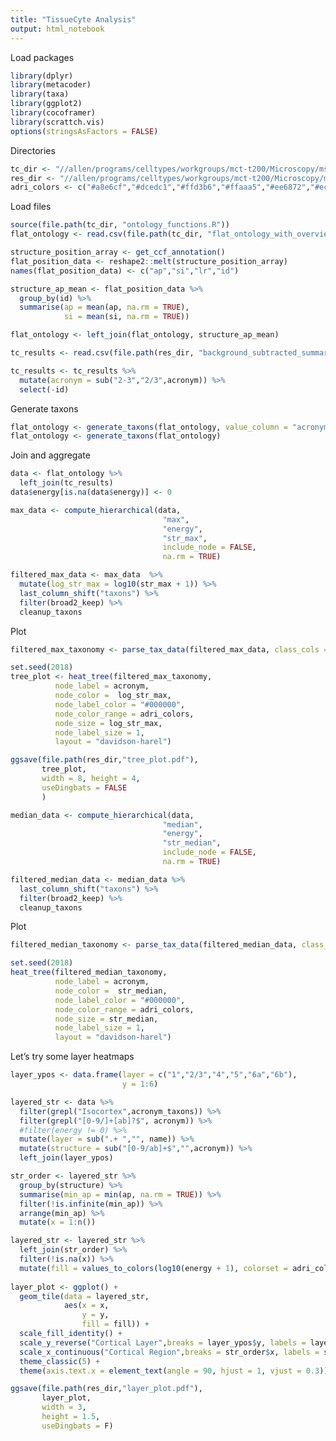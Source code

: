 ```yaml
---
title: "TissueCyte Analysis"
output: html_notebook
---
```


Load packages
```r
library(dplyr)
library(metacoder)
library(taxa)
library(ggplot2)
library(cocoframer)
library(scrattch.vis)
options(stringsAsFactors = FALSE)
```

Directories
```r
tc_dir <- "//allen/programs/celltypes/workgroups/mct-t200/Microscopy/mscRE/TissueCyte"
res_dir <- "//allen/programs/celltypes/workgroups/mct-t200/Microscopy/mscRE/TissueCyte/Lucas/400225_Retroorbital_TissueCyte_mscRE4-FlpO/"
adri_colors <- c("#a8e6cf","#dcedc1","#ffd3b6","#ffaaa5","#ee6872","#ec1c2c")
```

Load files
```r
source(file.path(tc_dir, "ontology_functions.R"))
flat_ontology <- read.csv(file.path(tc_dir, "flat_ontology_with_overview_levels.csv"))

structure_position_array <- get_ccf_annotation()
flat_position_data <- reshape2::melt(structure_position_array) 
names(flat_position_data) <- c("ap","si","lr","id")

structure_ap_mean <- flat_position_data %>%
  group_by(id) %>%
  summarise(ap = mean(ap, na.rm = TRUE),
            si = mean(si, na.rm = TRUE))

flat_ontology <- left_join(flat_ontology, structure_ap_mean)

tc_results <- read.csv(file.path(res_dir, "background_subtracted_summary.csv"), header = TRUE)

tc_results <- tc_results %>%
  mutate(acronym = sub("2-3","2/3",acronym)) %>%
  select(-id)
```

Generate taxons
```r
flat_ontology <- generate_taxons(flat_ontology, value_column = "acronym", taxon_column = "acronym_taxons")
flat_ontology <- generate_taxons(flat_ontology)
```

Join and aggregate
```r
data <- flat_ontology %>%
  left_join(tc_results)
data$energy[is.na(data$energy)] <- 0

max_data <- compute_hierarchical(data,
                                  "max",
                                  "energy",
                                  "str_max",
                                  include_node = FALSE,
                                  na.rm = TRUE)

filtered_max_data <- max_data  %>%
  mutate(log_str_max = log10(str_max + 1)) %>%
  last_column_shift("taxons") %>%
  filter(broad2_keep) %>%
  cleanup_taxons
```

Plot
```r
filtered_max_taxonomy <- parse_tax_data(filtered_max_data, class_cols = ncol(filtered_max_data))

set.seed(2018)
tree_plot <- heat_tree(filtered_max_taxonomy,
          node_label = acronym,
          node_color =  log_str_max,
          node_label_color = "#000000",
          node_color_range = adri_colors,
          node_size = log_str_max,
          node_label_size = 1,
          layout = "davidson-harel")

ggsave(file.path(res_dir,"tree_plot.pdf"),
       tree_plot,
       width = 8, height = 4,
       useDingbats = FALSE
       )

```

```r
median_data <- compute_hierarchical(data,
                                  "median",
                                  "energy",
                                  "str_median",
                                  include_node = FALSE,
                                  na.rm = TRUE)

filtered_median_data <- median_data %>%
  last_column_shift("taxons") %>%
  filter(broad2_keep) %>%
  cleanup_taxons
```

Plot
```r
filtered_median_taxonomy <- parse_tax_data(filtered_median_data, class_cols = ncol(filtered_median_data))

set.seed(2018)
heat_tree(filtered_median_taxonomy,
          node_label = acronym,
          node_color =  str_median,
          node_label_color = "#000000",
          node_color_range = adri_colors,
          node_size = str_median,
          node_label_size = 1,
          layout = "davidson-harel")

```


Let's try some layer heatmaps
```r
layer_ypos <- data.frame(layer = c("1","2/3","4","5","6a","6b"),
                         y = 1:6)

layered_str <- data %>%
  filter(grepl("Isocortex",acronym_taxons)) %>%
  filter(grepl("[0-9/]+[ab]?$", acronym)) %>%
  #filter(energy != 0) %>%
  mutate(layer = sub(".+ ","", name)) %>%
  mutate(structure = sub("[0-9/ab]+$","",acronym)) %>%
  left_join(layer_ypos)

str_order <- layered_str %>%
  group_by(structure) %>%
  summarise(min_ap = min(ap, na.rm = TRUE)) %>%
  filter(!is.infinite(min_ap)) %>%
  arrange(min_ap) %>%
  mutate(x = 1:n())

layered_str <- layered_str %>%
  left_join(str_order) %>%
  filter(!is.na(x)) %>%
  mutate(fill = values_to_colors(log10(energy + 1), colorset = adri_colors))
  
layer_plot <- ggplot() +
  geom_tile(data = layered_str,
            aes(x = x,
                y = y,
                fill = fill)) +
  scale_fill_identity() +
  scale_y_reverse("Cortical Layer",breaks = layer_ypos$y, labels = layer_ypos$layer, expand = c(0,0)) +
  scale_x_continuous("Cortical Region",breaks = str_order$x, labels = str_order$structure, expand = c(0,0)) +
  theme_classic(5) +
  theme(axis.text.x = element_text(angle = 90, hjust = 1, vjust = 0.3))

ggsave(file.path(res_dir,"layer_plot.pdf"),
       layer_plot,
       width = 3,
       height = 1.5,
       useDingbats = F)
```

